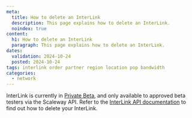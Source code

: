 ```yaml
---
meta:
  title: How to delete an InterLink
  description: This page explains how to delete an InterLink.
  noindex: true
content:
  h1: How to delete an InterLink
  paragraph: This page explains how to delete an InterLink.
dates:
  validation: 2024-10-24
  posted: 2024-10-24
tags: interlink order partner region location pop bandwidth
categories:
  - network
---
```


InterLink is currently in [Private Beta](https://www.scaleway.com/en/betas/), and only available to approved beta testers via the Scaleway API. Refer to the [InterLink API documentation](https://www.scaleway.com/en/developers/api/interlink/) to find out how to delete your InterLink.